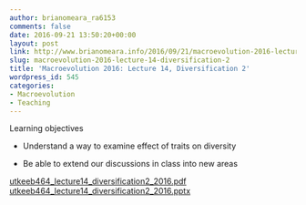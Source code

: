 ```yaml
---
author: brianomeara_ra6153
comments: false
date: 2016-09-21 13:50:20+00:00
layout: post
link: http://www.brianomeara.info/2016/09/21/macroevolution-2016-lecture-14-diversification-2/
slug: macroevolution-2016-lecture-14-diversification-2
title: 'Macroevolution 2016: Lecture 14, Diversification 2'
wordpress_id: 545
categories:
- Macroevolution
- Teaching
---
```


Learning objectives



 	
  * Understand a way to examine effect of traits on diversity

 	
  * Be able to extend our discussions in class into new areas


[utkeeb464_lecture14_diversification2_2016.pdf](http://brianomeara.info/wordpress_beta/wp-content/uploads/2016/09/UTKEEB464_Lecture14_Diversification2_2016.pdf) [utkeeb464_lecture14_diversification2_2016.pptx](http://brianomeara.info/wordpress_beta/wp-content/uploads/2016/09/UTKEEB464_Lecture14_Diversification2_2016.pptx)
